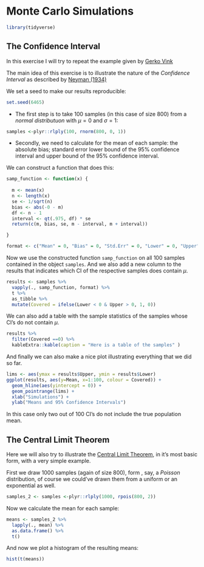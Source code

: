 # Monte Carlo Simulations

```r
library(tidyverse)
```

## The Confidence Interval

In this exercise I will try to repeat the example given by [Gerko Vink](https://www.gerkovink.com/markup/Wk1/Solution_to_Ex1.html)

The main idea of this exercise is to illustrate the nature of the *Confidence Interval* as described by [Neyman (1934)](http://www.stat.cmu.edu/~brian/905-2008/papers/neyman-1934-jrss.pdf)

We set a seed to make our results reproducible:
```r
set.seed(6465)
```

 - The first step is to take 100 samples (in this case of size 800) from a *normal distributuon* with $\mu = 0$ and $\sigma = 1$:
```r
samples <-plyr::rlply(100, rnorm(800, 0, 1))
```

 - Secondly, we need to calculate for the mean of each sample: the absolute bias; standard error lower bound of the 95% confidence interval and upper bound of the 95% confidence interval.

We can construct a function that does this:
```r
samp_function <- function(x) {
 
  m <- mean(x)
  n <- length(x)
  se <- 1/sqrt(n)
  bias <- abs(-0 - m)
  df <- n - 1
  interval <- qt(.975, df) * se
  return(c(m, bias, se, m - interval, m + interval))

}

format <- c("Mean" = 0, "Bias" = 0, "Std.Err" = 0, "Lower" = 0, "Upper" = 0)
```

Now we use the constructed function `samp_function` on all 100 samples contained in the object `samples`. And we also add a new column to the results that indicates which CI of the respective samples does contain $\mu$.

```r
results <- samples %>%
  vapply(., samp_function, format) %>%
  t %>%
  as_tibble %>% 
  mutate(Covered = ifelse(Lower < 0 & Upper > 0, 1, 0))
```

We can also add a table with the sample statistics of the samples whose CI's do not contain $\mu$.

```r
results %>%
  filter(Covered ==0) %>%
  kableExtra::kable(caption = "Here is a table of the samples" )
```

And finally we can also make a nice plot illustrating everything that we did so far.

```r
lims <- aes(ymax = results$Upper, ymin = results$Lower)
ggplot(results, aes(y=Mean, x=1:100, colour = Covered)) + 
  geom_hline(aes(yintercept = 0)) + 
  geom_pointrange(lims) + 
  xlab("Simulations") +
  ylab("Means and 95% Confidence Intervals")
```
In this case only two out of 100 CI's do not include the true population mean.


## The Central Limit Theorem

Here we will also try to illustrate the [Central Limit Theorem](https://en.wikipedia.org/wiki/Central_limit_theorem), in it's most basic form, with a very simple example.

First we draw 1000 samples (again of size 800), form , say, a *Poisson* distribution, of course we could've drawn them from a uniform or an exponential as well.

```r
samples_2 <- samples <-plyr::rlply(1000, rpois(800, 2))
```

Now we calculate the mean for each sample:
```r
means <- samples_2 %>%
  lapply(., mean) %>%
  as.data.frame() %>%
  t()
```

And now we plot a histogram of the resulting means:
```r
hist(t(means))
```

